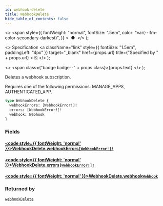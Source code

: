 ```yaml
---
id: webhook-delete
title: WebhookDelete
hide_table_of_contents: false
---
```


  <>
    <span
      style={{
        fontWeight: "normal",
        fontSize: ".5em",
        color: "var(--ifm-color-secondary-darkest)",
      }}
    >
      &nbsp;●&nbsp;
    </span>
  </>
);

  <>
    Specification
    <a
      className="link"
      style={{ fontSize: "1.5em", paddingLeft: "4px" }}
      target="\_blank"
      href={props.url}
      title={"Specified by " + props.url}
    >
      ⎘
    </a>
  </>
);

  <>
    <span class={"badge badge--" + props.class}>{props.text}</span>
  </>
);

Deletes a webhook subscription.

Requires one of the following permissions: MANAGE_APPS, AUTHENTICATED_APP.

```graphql
type WebhookDelete {
  webhookErrors: [WebhookError!]!
  errors: [WebhookError!]!
  webhook: Webhook
}
```

### Fields

#### [<code style={{ fontWeight: 'normal' }}>WebhookDelete.<b>webhookErrors</b></code>](#)<Bullet />[`[WebhookError!]!`](../../../developer/api-reference/objects/webhook-error) <Badge class="secondary" text="non-null"/> <Badge class="secondary" text="object"/>

>

#### [<code style={{ fontWeight: 'normal' }}>WebhookDelete.<b>errors</b></code>](#)<Bullet />[`[WebhookError!]!`](../../../developer/api-reference/objects/webhook-error) <Badge class="secondary" text="non-null"/> <Badge class="secondary" text="object"/>

>

#### [<code style={{ fontWeight: 'normal' }}>WebhookDelete.<b>webhook</b></code>](#)<Bullet />[`Webhook`](../../../developer/api-reference/objects/webhook) <Badge class="secondary" text="object"/>

>

### Returned by

[`webhookDelete`](../../../developer/api-reference/mutations/webhook-delete) <Badge class="secondary" text="mutation"/>
